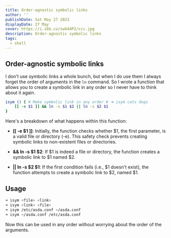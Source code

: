 ```yaml
---
title: Order-agnostic symbolic links
author: ''
publishDate: Sat May 27 2023
displayDate: 27 May
cover: https://i.ibb.co/swkd4P2/ccc.jpg
description: Order-agnostic symbolic links
tags:
  - shell
---
```


## Order-agnostic symbolic links

I don't use symbolic links a whole bunch, but when I do use them I always forget the order of arguments in the `ln` command. So I wrote a function that allows you to create a symbolic link in any order so I never have to think about it again.


```bash
isym () { # Make symbolic link in any order # ➜ isym cats dogs
	[[ -e $1 ]] && ln -s $1 $2 || ln -s $2 $1
}
```

Here's a breakdown of what happens within this function:

  *  **[[ -e $1 ]]**: Initially, the function checks whether $1, the first parameter, is a valid file or directory (-e). This safety check prevents creating symbolic links to non-existent files or directories.

  * **&& ln -s $1 $2**: If $1 is indeed a file or directory, the function creates a symbolic link to $1 named $2.

  * **|| ln -s $2 $1**: If the first condition fails (i.e., $1 doesn't exist), the function attempts to create a symbolic link to $2, named $1.

## Usage

```bash
➜ isym <file> <link>
➜ isym <link> <file>
➜ isym /etc/asda.conf ~/asda.conf
➜ isym ~/asda.conf /etc/asda.conf
```

Now this can be used in any order without worrying about the order of the arguments.
